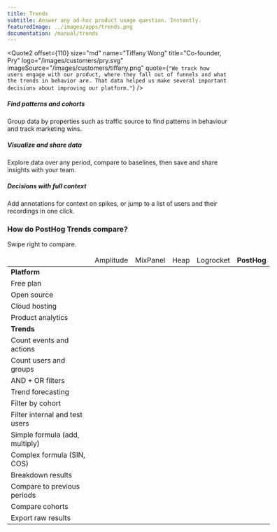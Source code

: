 ```yaml
---
title: Trends
subtitle: Answer any ad-hoc product usage question. Instantly.
featuredImage: ../images/apps/trends.png
documentation: /manual/trends
---
```

<Quote2
    offset={110}
    size="md"
    name="Tiffany Wong"
    title="Co-founder, Pry"
    logo="/images/customers/pry.svg"
    imageSource="/images/customers/tiffany.png"
    quote={`"We track how users engage with our product, where they fall out of funnels and what the trends in behavior are. That data helped us make several important decisions about improving our platform."`}
/>

<Container>
<Section divider={false} title="Visualize user data with graphs, tables, charts, maps and more." size="full" cols={3}>
    <div>
        <h5>Find patterns and cohorts</h5>
        <p>Group data by properties such as traffic source to find patterns in behaviour and track marketing wins.</p>
    </div>
    <div>
        <h5>Visualize and share data</h5>
        <p>Explore data over any period, compare to baselines, then save and share insights with your team.</p>
    </div>
    <div>
        <h5>Decisions with full context</h5>
        <p>Add annotations for context on spikes, or jump to a list of users and their recordings in one click.</p>
    </div>
</Section>

### How do PostHog Trends compare?

<p className="sm:hidden text-sm">Swipe right to compare.</p>

<div className="overflow-x-auto -mx-5 px-5">
<table className="w-full mt-4" style="min-width: 600px;">
    <thead>
        <tr>
            <td className="w-3/12"></td>
            <td className="w-2/12 text-center">Amplitude</td>
            <td className="w-2/12 text-center">MixPanel</td>
            <td className="w-2/12 text-center">Heap</td>
            <td className="w-2/12 text-center">Logrocket</td>
            <td className="w-2/12 text-center bg-gray-accent bg-opacity-50"><strong>PostHog</strong></td>
        </tr>
    </thead>
    <tbody>
        <tr>
            <td><strong>Platform</strong></td>
            <td></td>
            <td></td>
            <td></td>
            <td></td>
            <td className="bg-gray-accent bg-opacity-50">&nbsp;</td>
        </tr>
        <tr>
            <td>Free plan</td>
            <td className="text-center"><span className="text-green text-lg"><Check /></span></td>
            <td className="text-center"><span className="text-green text-lg"><Check /></span></td>
            <td className="text-center"><span className="text-green text-lg"><Check /></span></td>
            <td className="text-center"><span className="text-green text-lg"><Check /></span></td>
            <td className="bg-gray-accent bg-opacity-50 text-center"><span className="text-green text-lg"><Check /></span></td>
        </tr>
        <tr>
            <td>Open source</td>
            <td className="text-center"><span className="text-red text-lg"><Close /></span></td>
            <td className="text-center"><span className="text-red text-lg"><Close /></span></td>
            <td className="text-center"><span className="text-red text-lg"><Close /></span></td>
            <td className="text-center"><span className="text-red text-lg"><Close /></span></td>
            <td className="bg-gray-accent bg-opacity-50 text-center"><span className="text-green text-lg"><Check /></span></td>
        </tr>
        <tr>
            <td>Cloud hosting</td>
            <td className="text-center"><span className="text-green text-lg"><Check /></span></td>
            <td className="text-center"><span className="text-green text-lg"><Check /></span></td>
            <td className="text-center"><span className="text-green text-lg"><Check /></span></td>
            <td className="text-center"><span className="text-green text-lg"><Check /></span></td>
            <td className="bg-gray-accent bg-opacity-50 text-center"><span className="text-green text-lg"><Check /></span></td>
        </tr>
        <tr>
            <td>Product analytics</td>
            <td className="text-center"><span className="text-green text-lg"><Check /></span></td>
            <td className="text-center"><span className="text-green text-lg"><Check /></span></td>
            <td className="text-center"><span className="text-green text-lg"><Check /></span></td>
            <td className="text-center"><span className="text-green text-lg"><Check /></span></td>
            <td className="bg-gray-accent bg-opacity-50 text-center"><span className="text-green text-lg"><Check /></span></td>
        </tr>
        <tr>
            <td><strong>Trends</strong></td>
            <td></td>
            <td></td>
            <td></td>
            <td></td>
            <td className="bg-gray-accent bg-opacity-50">&nbsp;</td>
        </tr>
        <tr>
            <td>Count events and actions</td>
            <td className="text-center"><span className="text-green text-lg"><Check /></span></td>
            <td className="text-center"><span className="text-green text-lg"><Check /></span></td>
            <td className="text-center"><span className="text-green text-lg"><Check /></span></td>
            <td className="text-center"><span className="text-green text-lg"><Check /></span></td>
            <td className="bg-gray-accent bg-opacity-50 text-center"><span className="text-green text-lg"><Check /></span></td>
        </tr>
        <tr>
            <td>Count users and groups</td>
            <td className="text-center"><span className="text-green text-lg"><Check /></span></td>
            <td className="text-center"><span className="text-green text-lg"><Check /></span></td>
            <td className="text-center"><span className="text-green text-lg"><Check /></span></td>
            <td className="text-center"><span className="text-green text-lg"><Check /></span></td>
            <td className="bg-gray-accent bg-opacity-50 text-center"><span className="text-red text-lg"><Close /></span></td>
        </tr>
        <tr>
            <td>AND + OR filters</td>
            <td className="text-center"><span className="text-red text-lg"><Close /></span></td>
            <td className="text-center"><span className="text-red text-lg"><Close /></span></td>
            <td className="text-center"><span className="text-green text-lg"><Check /></span></td>
            <td className="text-center"><span className="text-red text-lg"><Close /></span></td>
            <td className="bg-gray-accent bg-opacity-50 text-center"><span className="text-green text-lg"><Check /></span></td>
        </tr>
        <tr>
            <td>Trend forecasting</td>
            <td className="text-center"><span className="text-green text-lg"><Check /></span></td>
            <td className="text-center"><span className="text-red text-lg"><Close /></span></td>
            <td className="text-center"><span className="text-red text-lg"><Close /></span></td>
            <td className="text-center"><span className="text-red text-lg"><Close /></span></td>
            <td className="bg-gray-accent bg-opacity-50 text-center"><span className="text-red text-lg"><Close /></span></td>
        </tr>
        <tr>
            <td>Filter by cohort</td>
            <td className="text-center"><span className="text-green text-lg"><Check /></span></td>
            <td className="text-center"><span className="text-green text-lg"><Check /></span></td>
            <td className="text-center"><span className="text-green text-lg"><Check /></span></td>
            <td className="text-center"><span className="text-red text-lg"><Close /></span></td>
            <td className="bg-gray-accent bg-opacity-50 text-center"><span className="text-green text-lg"><Check /></span></td>
        </tr>
        <tr>
            <td>Filter internal and test users</td>
            <td className="text-center"><span className="text-red text-lg"><Close /></span></td>
            <td className="text-center"><span className="text-red text-lg"><Close /></span></td>
            <td className="text-center"><span className="text-red text-lg"><Close /></span></td>
            <td className="text-center"><span className="text-red text-lg"><Close /></span></td>
            <td className="bg-gray-accent bg-opacity-50 text-center"><span className="text-green text-lg"><Check /></span></td>
        </tr>
        <tr>
            <td>Simple formula (add, multiply)</td>
            <td className="text-center"><span className="text-green text-lg"><Check /></span></td>
            <td className="text-center"><span className="text-green text-lg"><Check /></span></td>
            <td className="text-center"><span className="text-green text-lg"><Check /></span></td>
            <td className="text-center"><span className="text-red text-lg"><Close /></span></td>
            <td className="bg-gray-accent bg-opacity-50 text-center"><span className="text-green text-lg"><Check /></span></td>
        </tr>
        <tr>
            <td>Complex formula (SIN, COS)</td>
            <td className="text-center"><span className="text-green text-lg"><Check /></span></td>
            <td className="text-center"><span className="text-red text-lg"><Close /></span></td>
            <td className="text-center"><span className="text-red text-lg"><Close /></span></td>
            <td className="text-center"><span className="text-red text-lg"><Close /></span></td>
            <td className="bg-gray-accent bg-opacity-50 text-center"><span className="text-red text-lg"><Close /></span></td>
        </tr>
        <tr>
            <td>Breakdown results</td>
            <td className="text-center"><span className="text-green text-lg"><Check /></span></td>
            <td className="text-center"><span className="text-green text-lg"><Check /></span></td>
            <td className="text-center"><span className="text-green text-lg"><Check /></span></td>
            <td className="text-center"><span className="text-green text-lg"><Check /></span></td>
            <td className="bg-gray-accent bg-opacity-50 text-center"><span className="text-green text-lg"><Check /></span></td>
        </tr>
        <tr>
            <td>Compare to previous periods</td>
            <td className="text-center"><span className="text-green text-lg"><Check /></span></td>
            <td className="text-center"><span className="text-green text-lg"><Check /></span></td>
            <td className="text-center"><span className="text-green text-lg"><Check /></span></td>
            <td className="text-center"><span className="text-red text-lg"><Close /></span></td>
            <td className="bg-gray-accent bg-opacity-50 text-center"><span className="text-green text-lg"><Check /></span></td>
        </tr>
        <tr>
            <td>Compare cohorts</td>
            <td className="text-center"><span className="text-green text-lg"><Check /></span></td>
            <td className="text-center"><span className="text-green text-lg"><Check /></span></td>
            <td className="text-center"><span className="text-green text-lg"><Check /></span></td>
            <td className="text-center"><span className="text-red text-lg"><Close /></span></td>
            <td className="bg-gray-accent bg-opacity-50 text-center"><span className="text-green text-lg"><Check /></span></td>
        </tr>
        <tr>
            <td>Export raw results</td>
            <td className="text-center"><span className="text-green text-lg"><Check /></span></td>
            <td className="text-center"><span className="text-red text-lg"><Close /></span></td>
            <td className="text-center"><span className="text-green text-lg"><Check /></span></td>
            <td className="text-center"><span className="text-red text-lg"><Close /></span></td>
            <td className="bg-gray-accent bg-opacity-50 text-center"><span className="text-green text-lg"><Check /></span></td>
        </tr>
    </tbody>
</table>
</div>

<TutorialsSlider topic="trends" />

<Documentation />
</Container>
